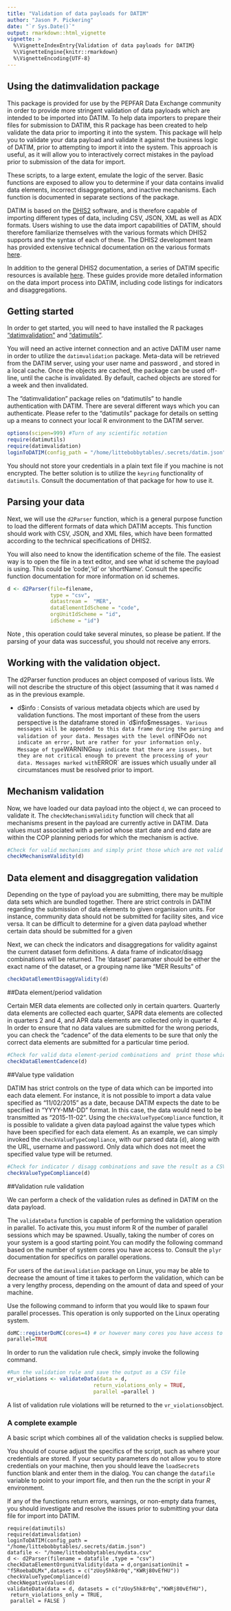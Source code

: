 ```yaml
---
title: "Validation of data payloads for DATIM"
author: "Jason P. Pickering"
date: "`r Sys.Date()`"
output: rmarkdown::html_vignette
vignette: >
  %\VignetteIndexEntry{Validation of data payloads for DATIM}
  %\VignetteEngine{knitr::rmarkdown}
  %\VignetteEncoding{UTF-8}
---
```



## Using the datimvalidation package

This package is provided for use by the PEPFAR Data Exchange community in order to provide more stringent validation 
of data payloads which are intended to be imported into DATIM. To help data importers to prepare their files for submission to DATIM, this R package has been created to help validate the data prior to importing it into the system. This package will help you to validate your data payload and validate it against the business logic of DATIM, prior to  attempting to import it into the system. This approach is useful, as it will allow you to interactively correct mistakes in the payload prior to submission of the data for import. 

These scripts, to a large extent, emulate the logic of the server. Basic functions are exposed to allow
you to determine if your data contains invalid data elements, incorrect disaggregations, and inactive mechanisms. Each function is documented in separate sections of the package. 

DATIM is based on the [DHIS2](https://www.dhis2.org/) software, and is therefore capable of importing different types of data, including
CSV, JSON, XML as well as ADX formats. Users wishing to use the data import capabilities of DATIM, should therefore familiarize themselves with 
the various formats which DHIS2 supports and the syntax of each of these. The DHIS2 development team has provided extensive technical
documentation on the various formats [here](https://docs.dhis2.org/master/en/developer/html/webapi_data_values.html#webapi_data_values_csv). 

In addition to the general DHIS2 documentation, a series of DATIM specific resources is available [here](https://datim.zendesk.com/hc/en-us/sections/200413199-Data-Import-and-Exchange). These guides provide more detailed information on the data import process into DATIM, including code listings for indicators and disaggregations. 



## Getting started

In order to get started, you will need to have installed the R packages ["datimvalidation"](https://github.com/pepfar-datim/datim-validation) and ["datimutils"](https://github.com/pepfar-datim/datimutils). 

You will need an active internet connection and an active DATIM user name in order to utilize the `datimvalidation` package. Meta-data will be retrieved from the DATIM server, using your user name and password , and stored in a local cache. Once the objects are cached, the package can be used off-line, until the cache is invalidated. By default, cached objects are stored for a week and then invalidated. 


The "datimvalidation" package relies on "datimutils" to handle authentication with DATIM. There are several different ways which you can authenticate. Please refer to the "datimutils" package for details on setting up a means to connect your local R environment to the DATIM server. 

```r
options(scipen=999) #Turn of any scientific notation
require(datimutils)
require(datimvalidation)
loginToDATIM(config_path = "/home/littebobbytables/.secrets/datim.json")
```

You should not store your credentials in a plain text file if you machine is not encrypted. The better solution is to utilize the `keyring` 
functionality of `datimutils`. Consult the documentation of that package for how to use it. 

## Parsing your data

Next, we will use the `d2Parser` function, which is a general purpose function to load the different formats of data which 
DATIM accepts. This function should work with CSV, JSON, and XML files, which have been formatted according to the technical 
specifications of DHIS2. 
 
You will also need to know the identification scheme of the file. The easiest way is to open the file in a text editor, and see what id scheme
the payload is using. This could be 'code','id' or 'shortName'. Consult the specific function documentation for more information on id schemes.

```r
d <- d2Parser(file=filename,
              type = "csv",
              datastream =  "MER",
              dataElementIdScheme = "code",
              orgUnitIdScheme = "id",
              idScheme = "id")
```

Note , this operation could take several minutes, so please be patient.  If the parsing of your data was successful, you should not receive any errors.

## Working with the validation object. 

The d2Parser function produces an object composed of various lists. We will not describe the structure of this object (assuming that it was named `d` as in the previous example. 

- d$info : Consists of various metadata objects which are used by validation functions. The most important of these from the users perspective is the dataframe stored in `d$info$messages`. Various messages will be appended to this data frame during the parsing and validation of your data. Messages with the level of `INFO` do not indicate an error, but are rather for your information only. Message of type `WARNING` may indicate that there are issues, but they are not critical enough to prevent the processing of your data. Messages marked with `ERROR` are issues which usually under all circumstances must be resolved prior to import.


## Mechanism validation

Now, we have loaded our data payload into the object `d`, we can proceed to validate it. The `checkMechanismValidity` function will check that all mechanisms present in the payload are currently active in DATIM. Data values must associated with a period whose start date and end date are within the COP planning periods for which the mechanism is active. 

```r
#Check for valid mechanisms and simply print those which are not valid
checkMechanismValidity(d)
```


## Data element  and disaggregation validation

Depending on the type of payload you are submitting, there may be multiple data sets which are bundled together. There are strict controls in DATIM regarding the submission of data elements to given organisaion units. For instance, community data should not be submitted for facility sites, and vice versa. It can be difficult to determine for a given data payload whether certain data should be submitted for a given 

Next, we can check the indicators and disaggregations for validity against the current dataset form definitions. A data frame of indicator/disagg combinations will be returned. The 'dataset' paramater should be either the exact name of the dataset, or a grouping name like "MER Results" of 


```r
checkDataElementDisaggValidity(d)
```

##Data element/period validation

Certain MER data elements are collected only in certain quarters. Quarterly data elements are collected each quarter, SAPR data elements are collected in quarters 2 and 4, and APR data elements are collected only in quarter 4. 
In order to ensure that no data values are submitted for the wrong periods, you can check the "cadence" of the data elements to be sure that only the correct data elements are submitted for a particular time period. 


```r
#Check for valid data element-period combinations and  print those which are not valid
checkDataElementCadence(d)
```


##Value type validation

DATIM has strict controls on the type of data which can be imported into each data element. For instance, it is not possible to import a data value specified as "11/02/2015" as a date, because DATIM expects the date to be specified in "YYYY-MM-DD" format. In this case, the data would need to be transmitted as "2015-11-02". Using the `checkValueTypeCompliance` function, it is possible to validate a given data payload against the value types which have been specified for each data element. As an example, we can simply invoked the `checkValueTypeCompliance`, with our parsed data (`d`), along with the URL, username and password. Only data which does not 
meet the specified value type will be returned.

```r
#Check for indicator / disagg combinations and save the result as a CSV file
checkValueTypeCompliance(d)
```

##Validation rule validation

We can perform a check of the validation rules as defined in DATIM on the data payload.

The `validateData` function is capable of performing the validation operation in parallel. To activate this, you must inform R of the number of parallel
sessions which may be spawned. Usually, taking the number of cores on your system is a good starting point.You can modify the following command based on the number of system cores you have access to. Consult the `plyr` documentation for specifics on parallel operations. 

For users of the `datimvalidation` package on Linux, you may be able to decrease the amount of time it takes to perform the validation, which can be a very lengthy process, depending on the amount of data and speed of your machine. 

Use the following command to inform that you would like to spawn four parallel processes. This operation is only supported on the Linux operating system. 

```r
doMC::registerDoMC(cores=4) # or however many cores you have access to
parallel=TRUE
```


In order to run the validation rule check, simply invoke the following command. 

```r
#Run the validation rule and save the output as a CSV file
vr_violations <- validateData(data = d,
                            return_violations_only = TRUE,
                            parallel =parallel )

```

A list of validation rule violations will be returned to the `vr_violations`object.


### A complete example

A basic script which combines all of the validation checks is supplied below. 

You should of course adjust the specifics of the script, such as where your credentials are stored. If your security parameters do not allow you to store credentials on your machine, then you should leave the `loadSecrets` function blank and enter them in the dialog.  You can change the `datafile` variable to point to your import file, and then run the the script in your *R* environment. 

If any of the functions return errors, warnings, or non-empty data frames, you should investigate and resolve the issues prior to submitting your data file for import into DATIM. 

```
require(datimutils)
require(datimvalidation)
loginToDATIM(config_path = "/home/littebobbytables/.secrets/datim.json")
datafile <- "/home/littebobbytables/mydata.csv"
d <- d2Parser(filename = datafile ,type = "csv")
checkDataElementOrgunitValidity(data = d,organisationUnit = "f5RoebaDLMx",datasets = c("zUoy5hk8r0q","KWRj80vEfHU"))
checkValueTypeCompliance(d)
checkNegativeValues(d)
validateData(data = d, datasets = c("zUoy5hk8r0q","KWRj80vEfHU"),
 return_violations_only = TRUE,
 parallel = FALSE )
```
